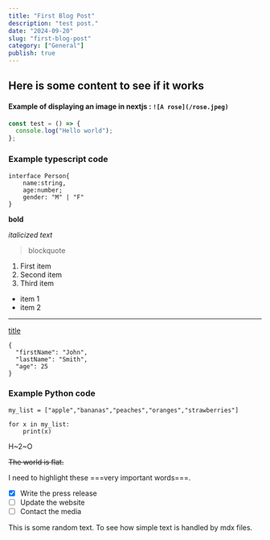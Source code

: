```yaml
---
title: "First Blog Post"
description: "test post."
date: "2024-09-20"
slug: "first-blog-post"
category: ["General"]
publish: true
---
```


## Here is some content to see if it works

#### Example of displaying an image in nextjs : `![A rose](/rose.jpeg)`

```javascript
const test = () => {
  console.log("Hello world");
};
```

### Example typescript code

```
interface Person{
    name:string,
    age:number;
    gender: "M" | "F"
}
```

**bold**

_italicized text_

> blockquote

1. First item
2. Second item
3. Third item

- item 1
- item 2

---

[title](https://www.example.com)

```
{
  "firstName": "John",
  "lastName": "Smith",
  "age": 25
}
```

### Example Python code

```
my_list = ["apple","bananas","peaches","oranges","strawberries"]

for x in my_list:
    print(x)
```

H~2~O

~~The world is flat.~~

I need to highlight these ===very important words===.

- [x] Write the press release
- [ ] Update the website
- [ ] Contact the media

This is some random text. To see how simple text is handled by mdx files.

